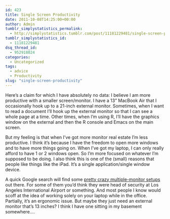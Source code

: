 ```yaml
---
id: 423
title: Single Screen Productivity
date: 2011-10-08T14:25:00+00:00
author: Admin
tumblr_simplystatistics_permalink:
  - http://simplystatistics.tumblr.com/post/11181229481/single-screen-productivity
tumblr_simplystatistics_id:
  - 11181229481
dsq_thread_id:
  - 952918024
categories:
  - Uncategorized
tags:
  - advice
  - Productivity
slug: "single-screen-productivity"
---
```

Here&#8217;s a claim for which I have absolutely no data: I believe I am more productive with a smaller screen/monitor. I have a 13&#8221; MacBook Air that I occasionally hook up to a 21-inch external monitor. Sometimes, when I want to read a document I&#8217;ll hook up the external monitor so that I can see a whole page at a time. Other times, when I&#8217;m using R, I&#8217;ll have the graphics window on the external and then the R console and Emacs on the main screen.

But my feeling is that when I&#8217;ve got more monitor real estate I&#8217;m less productive. I think it&#8217;s because I have the freedom to open more windows and to have more things going on. When I&#8217;ve got my laptop, I can only really afford to have 1 or 2 windows open. So I&#8217;m more focused on whatever I&#8217;m supposed to be doing. I also think this is one of the (small) reasons that people like things like the iPad. It&#8217;s a single application/single window device.

A quick Google search will find some <a href="http://www.unplggd.com/unplggd/roundup/roundup-multiple-monitor-homes-052915" target="_blank">pretty crazy multiple-monitor setups</a> out there. For some of them you&#8217;d think they were head of security at Los Angeles International Airport or something. And most people I know would scoff at the idea of working solely on your laptop while in the office. Partially, it&#8217;s an ergonomic issue. But maybe they just need an external monitor that&#8217;s 13 inches? I think I have one sitting in my basement somewhere&#8230;.
